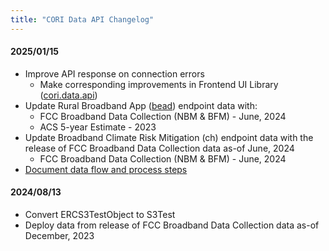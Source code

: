 ```yaml
---
title: "CORI Data API Changelog"
---
```


#### 2025/01/15
  - Improve API response on connection errors
      - Make corresponding improvements in Frontend UI Library ([cori.data.api](https://ruralinnovation.github.io/cori.data.api/docs/functions/ApiContextProvider.html){.external target="_blank"})
  - Update Rural Broadband App ([bead](https://cori-data-api.ruralinnovation.us/#tag/BEAD-broadband-service-info){.external target="_blank"}) endpoint data with:
      - FCC Broadband Data Collection (NBM & BFM) - June, 2024
      - ACS 5-year Estimate - 2023
  - Update Broadband Climate Risk Mitigation (ch) endpoint data with the release of FCC Broadband Data Collection data as-of June, 2024
      - FCC Broadband Data Collection (NBM & BFM) - June, 2024
  - [Document data flow and process steps](https://docs.google.com/document/d/1nERUkRjk6ngwBsVpWeMTkuctJUhI1ZiROoL6xUtCQE0/edit?tab=t.0#heading=h.49g6wb3j4cy){.external target="_blank"}

#### 2024/08/13
  - Convert ERCS3TestObject to S3Test
  - Deploy data from release of FCC Broadband Data Collection data as-of December, 2023
